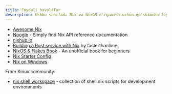 ```yaml
---
title: Foydali havolalar
description: Ushbu sahifada Nix va NixOS o'rganish uchun qo'shimcha foydali havolalarni topasiz
---
```


- [Awesome Nix](https://github.com/nix-community/awesome-nix)
- [Noogle](https://noogle.dev/) - Simply find Nix API reference documentation
- [nixhub.io](nixhub.io)
- [Building a Rust service with Nix](https://fasterthanli.me/series/building-a-rust-service-with-nix/part-1) by fasterthanlime
- [NixOS & Flakes Book](https://nixos-and-flakes.thiscute.world/) - An unofficial book for beginners
- [Nix Starter Config](https://github.com/Misterio77/nix-starter-configs)
- [Nix on Windows](https://ternaris.com/lab/nix-on-windows.html)

From Xinux community:
- [nix shell workspace](https://github.com/shakhzodkudratov/nix-shell-workspace/) - collection of shell.nix scripts for development environments
